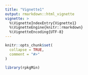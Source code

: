 ```yaml
---
title: "Vignette1"
output: rmarkdown::html_vignette
vignette: >
  %\VignetteIndexEntry{Vignette1}
  %\VignetteEngine{knitr::rmarkdown}
  %\VignetteEncoding{UTF-8}
---
```


```r
knitr::opts_chunk$set(
  collapse = TRUE,
  comment = "#>"
)
```

```r
library(rpkgMin)
```
